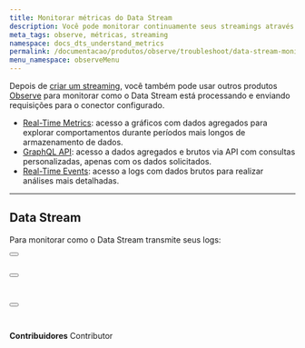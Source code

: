 ```yaml
---
title: Monitorar métricas do Data Stream
description: Você pode monitorar continuamente seus streamings através dos produtos Observe da Azion.
meta_tags: observe, métricas, streaming
namespace: docs_dts_understand_metrics
permalink: /documentacao/produtos/observe/troubleshoot/data-stream-monitorar-metricas/
menu_namespace: observeMenu
---
```



Depois de [criar um streaming](/pt-br/documentacao/produtos/guias/como-usar-data-stream/), você também pode usar outros produtos [Observe](/pt-br/documentacao/produtos/observe/) para monitorar como o Data Stream está processando e enviando requisições para o conector configurado.

- [Real-Time Metrics](/pt-br/documentacao/produtos/observe/real-time-metrics/): acesso a gráficos com dados agregados para explorar comportamentos durante períodos mais longos de armazenamento de dados.
- [GraphQL API](/pt-br/documentacao/devtools/graphql-api/visao-geral/): acesso a dados agregados e brutos via API com consultas personalizadas, apenas com os dados solicitados.
- [Real-Time Events](/pt-br/documentacao/produtos/observe/real-time-events/): acesso a logs com dados brutos para realizar análises mais detalhadas.

---

## Data Stream

Para monitorar como o Data Stream transmite seus logs:

<Button href="/pt-br/documentacao/produtos/observe/real-time-metrics/#data-stream" text="ver métricas agregadas" variant="secondary"></Button> <br></br>

<Button href="/pt-br/documentacao/devtools/graphql-api/recursos/#conjuntos-de-dados" text="consultar dados" variant="secondary"></Button> <br></br>

<Button href="/pt-br/documentacao/produtos/observe/real-time-events/#data-stream" text="ver dados brutos" variant="secondary"></Button>
<br /><br />
---


**Contribuidores** <ContributorList>Contributor</ContributorList>
